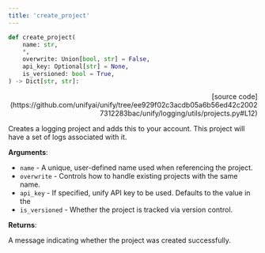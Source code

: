 ```yaml
---
title: 'create_project'
---
```


```python
def create_project(
    name: str,
    *,
    overwrite: Union[bool, str] = False,
    api_key: Optional[str] = None,
    is_versioned: bool = True,
) -> Dict[str, str]:
```

<p align="right">[source code](https://github.com/unifyai/unify/tree/ee929f02c3acdb05a6b56ed42c20027312283bac/unify/logging/utils/projects.py#L12)</p>

Creates a logging project and adds this to your account. This project will have
a set of logs associated with it.

**Arguments**:

- `name` - A unique, user-defined name used when referencing the project.
- `overwrite` - Controls how to handle existing projects with the same name.
- `api_key` - If specified, unify API key to be used. Defaults to the value in the
- `is_versioned` - Whether the project is tracked via version control.



**Returns**:

A message indicating whether the project was created successfully.